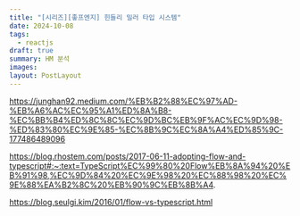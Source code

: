 ```yaml
---
title: "[시리즈][좋프엔지] 힌들리 밀러 타입 시스템"
date: 2024-10-08
tags:
  - reactjs
draft: true
summary: HM 분석
images: 
layout: PostLayout
---
```


https://junghan92.medium.com/%EB%B2%88%EC%97%AD-%EB%A6%AC%EC%95%A1%ED%8A%B8-%EC%BB%B4%ED%8C%8C%EC%9D%BC%EB%9F%AC%EC%9D%98-%ED%83%80%EC%9E%85-%EC%8B%9C%EC%8A%A4%ED%85%9C-177486489096


https://blog.rhostem.com/posts/2017-06-11-adopting-flow-and-typescript#:~:text=TypeScript%EC%99%80%20Flow%EB%8A%94%20%EB%91%98,%EC%9D%84%20%EC%9E%98%20%EC%88%98%20%EC%9E%88%EA%B2%8C%20%EB%90%9C%EB%8B%A4.


https://blog.seulgi.kim/2016/01/flow-vs-typescript.html